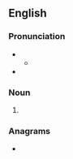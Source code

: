 {{also|Sterns}}
==English==

===Pronunciation===
* {{IPA|en|/ˈstɜː(ɹ)nz/}}
** {{audio|en|LL-Q1860 (eng)-Vealhurl-sterns.wav|Audio (UK)}}
* {{rhymes|en|ɜː(ɹ)nz|s=1}}

===Noun===
{{head|en|noun form}}

# {{plural of|en|stern}}

===Anagrams===
* {{anagrams|en|a=enrsst|Snerts|snerts}}